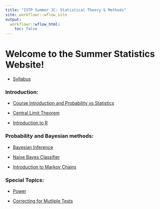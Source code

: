```yaml
---
title: "ISTP Summer JC: Statistical Theory & Methods"
site: workflowr::wflow_site
output:
  workflowr::wflow_html:
    toc: false
---
```

# Welcome to the Summer Statistics Website! 

* [Syllabus](syllabus.html) 

### Introduction:

* [Course Introduction and Probability vs Statistics](introCourse.html)

* [Central Limit Theorem](CLT.html)

* [Introduction to R](introR.html)

### Probability and Bayesian methods:

* [Bayesian Inference](Bayes.html)

* [Naive Bayes Classifier](NaiveBayes.html)

* [Introduction to Markov Chains](markov.html)

### Special Topics:

* [Power](powerAnalyses.html)

* [Correcting for Mutliple Tests](multipleTesting.html)


